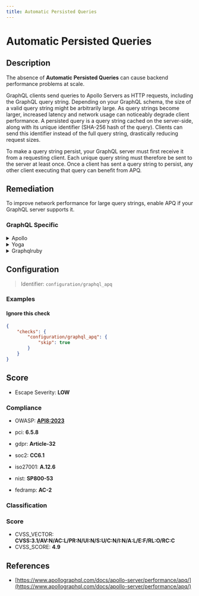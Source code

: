 ```yaml
---
title: Automatic Persisted Queries
---
```


# Automatic Persisted Queries

## Description

The absence of **Automatic Persisted Queries** can cause backend performance problems at scale.

GraphQL clients send queries to Apollo Servers as HTTP requests, including the GraphQL query string.
Depending on your GraphQL schema, the size of a valid query string might be arbitrarily large. As query strings become larger, increased latency and network usage can noticeably degrade client performance.
A persisted query is a query string cached on the server-side, along with its unique identifier (SHA-256 hash of the query). Clients can send this identifier instead of the full query string, drastically reducing request sizes.

To make a query string persist, your GraphQL server must first receive it from a requesting client. Each unique query string must therefore be sent to the server at least once. Once a client has sent a query string to persist, any other client executing that query can benefit from APQ.


## Remediation

To improve network performance for large query strings, enable APQ if your GraphQL server supports it.



### GraphQL Specific

<details>
    <summary>Apollo</summary>

Enable Automatic Persisted queries.For a complete guide on how to do so, see [Apollo's Automatic Persisted Queries documentation](https://www.apollographql.com/docs/apollo-server/performance/apq/).

</details>

<details>
    <summary>Yoga</summary>

To enable Automatic Persisted Queries in GraphQL Yoga, you can use the `useAutomaticPersistedQueries` plugin from the `@envelop/automatic-persisted-queries` package.

</details>

<details>
    <summary>Graphqlruby</summary>

Add graphql-persisted_queries to your Gemfile `gem 'graphql-persisted_queries'` and add the plugin to your schema class:```ruby class GraphqlSchema < GraphQL::Schema use GraphQL::PersistedQueries end ``` Pass the `:extensions` argument as part of a context to all calls of `GraphqlSchema#execute`,usually it happens in `GraphqlController`, `GraphqlChannel` and tests:```ruby GraphqlSchema.execute( params[:query],   variables: ensure_hash(params[:variables]), context: {  extensions: ensure_hash(params[:extensions]) }, operation_name: params[:operationName])```Source: [https://github.com/DmitryTsepelev/graphql-ruby-persisted_queries](https://github.com/DmitryTsepelev/graphql-ruby-persisted_queries).

</details>

## Configuration

> Identifier: `configuration/graphql_apq`



### Examples



#### Ignore this check

```json
{
    "checks": {
        "configuration/graphql_apq": {
            "skip": true
        }
    }
}
```




## Score

- Escape Severity: **<span className="low-severity">LOW</span>**

### Compliance

- OWASP: **[API8:2023](https://github.com/OWASP/API-Security/blob/master/editions/2023/en/0xa8-security-misconfiguration.md)**
- pci: **6.5.8**
- gdpr: **Article-32**
- soc2: **CC6.1**

- iso27001: **A.12.6**
- nist: **SP800-53**
- fedramp: **AC-2**

### Classification






### Score

- CVSS_VECTOR: **CVSS:3.1/AV:N/AC:L/PR:N/UI:N/S:U/C:N/I:N/A:L/E:F/RL:O/RC:C**
- CVSS_SCORE: **4.9**

## References

- [https://www.apollographql.com/docs/apollo-server/performance/apq/](https://www.apollographql.com/docs/apollo-server/performance/apq/)
  